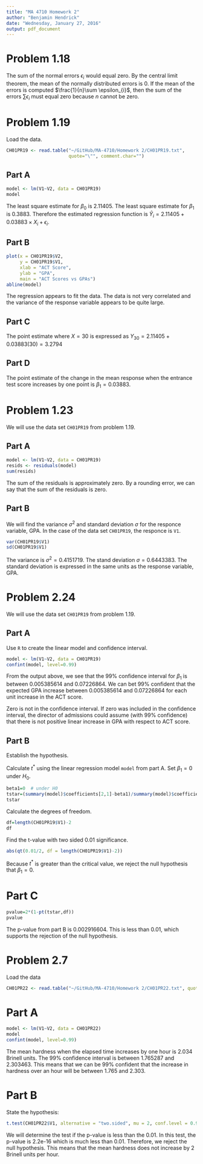 ```yaml
---
title: "MA 4710 Homework 2"
author: "Benjamin Hendrick"
date: "Wednesday, January 27, 2016"
output: pdf_document
---
```


# Problem 1.18

The sum of the normal errors $\epsilon_{i}$ would equal zero. By the central limit theorem, the mean of the normally distributed errors is 0. If the mean of the errors is computed $\frac{1}{n}\sum \epsilon_{i}$, then the sum of the errors $\sum \epsilon_{i}$ must equal zero because $n$ cannot be zero.

# Problem 1.19

Load the data.

```r
CH01PR19 <- read.table("~/GitHub/MA-4710/Homework 2/CH01PR19.txt", 
                       quote="\"", comment.char="")
```

## Part A

```r
model <- lm(V1~V2, data = CH01PR19)
model
```

The least square estimate for $\beta_{0}$ is 2.11405. The least square estimate for $\beta_{1}$ is 0.3883. Therefore the estimated regression function is $\hat{Y}_{i} =  2.11405 +  0.03883 \times X_{i} + \epsilon_{i}$.

## Part B

```r
plot(x = CH01PR19$V2, 
     y = CH01PR19$V1,
     xlab = "ACT Score",
     ylab = "GPA",
     main = "ACT Scores vs GPAs")
abline(model)
```

The regression appears to fit the data. The data is not very correlated and the variance of the response variable appears to be quite large. 

## Part C

The point estimate where $X=30$ is expressed as $Y_{30} = 2.11405 + 0.03883(30) = 3.2794$

## Part D

The point estimate of the change in the mean response when the entrance test score increases by one point is  $\beta_{1} = 0.03883$.

# Problem 1.23

We will use the data set `CH01PR19` from problem 1.19. 

## Part A

```r
model <- lm(V1~V2, data = CH01PR19)
resids <- residuals(model)
sum(resids)
```

The sum of the residuals is approximately zero. By a rounding error, we can say that the sum of the residuals is zero.

## Part B

We will find the variance $\sigma^2$ and standard deviation $\sigma$ for the responce variable, GPA. In the case of the data set `CH01PR19`, the responce is `V1`.

```r
var(CH01PR19$V1)
sd(CH01PR19$V1)
```

The variance is $\sigma^2 = 0.4151719$. The stand deviation $\sigma = 0.6443383$. The standard deviation is expressed in the same units as the response variable, GPA.

# Problem 2.24

We will use the data set `CH01PR19` from problem 1.19. 

## Part A

Use `R` to create the linear model and confidence interval.

```r
model <- lm(V1~V2, data = CH01PR19)
confint(model, level=0.99)
```

From the output above, we see that the 99\% confidence interval for $\beta_{1}$ is between 0.005385614 and 
 0.07226864. We can bet 99\% confident that the expected GPA increase between 0.005385614 and 0.07226864 for each unit increase in the ACT score.
 
Zero is not in the confidence interval. If zero was included in the confidence interval, the director of admissions could assume (with 99\% confidence) that there is not positive linear increase in GPA with respect to ACT score.

## Part B

Establish the hypothesis.

\begin{align*}
H_{0} &: \beta_{1} = 0 \\
H_{1} &: \beta_{1} \ne 0 
\end{align*}

Calculate $t^{*}$ using the linear regression model `model` from part A. Set $\beta_{1} = 0$ under $H_{0}$.

```r
beta1=0  # under H0
tstar=(summary(model)$coefficients[2,1]-beta1)/summary(model)$coefficients[2,2]
tstar
```

Calculate the degrees of freedom.

```r
df=length(CH01PR19$V1)-2
df
```

Find the t-value with two sided 0.01 significance. 

```r
abs(qt(0.01/2, df = length(CH01PR19$V1)-2))
```


Because $t^*$ is greater than the critical value, we reject the null hypothesis that $\beta_{1} = 0$.

# Part C

```r
pvalue=2*(1-pt(tstar,df))
pvalue
```

The p-value from part B is 0.002916604. This is less than 0.01, which supports the rejection of the null hypothesis.

# Problem 2.7

Load the data

```r
CH01PR22 <- read.table("~/GitHub/MA-4710/Homework 2/CH01PR22.txt", quote="\"", comment.char="")
```

# Part A

```r
model <- lm(V1~V2, data = CH01PR22)
model
confint(model, level=0.99)
```

The mean hardness when the elapsed time increases by one hour is 2.034 Brinell units. The 99\% confidence interval is between 1.765287 and 2.303463. This means that we can be 99\% confident that the increase in hardness over an hour will be between 1.765 and 2.303. 

# Part B

State the hypothesis:

\begin{align*}
H_{0} &: \beta_{1} = 2 \\
H_{1} &: \beta_{1} \ne 2 
\end{align*}


```r
t.test(CH01PR22$V1, alternative = "two.sided", mu = 2, conf.level = 0.99)
```

We will determine the test if the p-value is less than the 0.01. In this test, the p-value is 2.2e-16 which is much less than 0.01. Therefore, we reject the null hypothesis. This means that the mean hardness does not increase by 2 Brinell units per hour.


